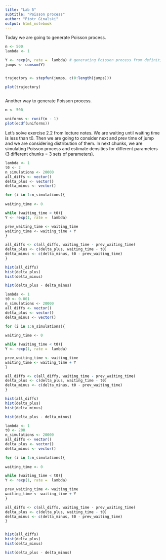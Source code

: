 ```yaml
---
title: "Lab 5"
subtitle: "Poisson process"
author: "Piotr Ginalski"
output: html_notebook
---
```


Today we are going to generate Poisson process.
```r
n <- 500
lambda <- 1

Y <- rexp(n, rate =  lambda) # generating Poisson process from definition
jumps <- cumsum(Y)


trajectory <- stepfun(jumps, c(0:length(jumps)))

plot(trajectory)
  
```
Another way to generate Poisson process.
```r
n <- 500

uniforms <- runif(n - 1)
plot(ecdf(uniforms))
```

Let's solve exercise 2.2 from lecture notes. We are waiting until waiting time is less than t0. Then we are going to consider next and prev time of jump and we are considering distribution of them. In next chunks, we are simulating Poisson process and estimate densities for different parameters (3 different chunks = 3 sets of parameters).
```r
lambda <- 1
t0 <- 2
n_simulations <- 20000
all_diffs <- vector()
delta_plus <- vector()
delta_minus <- vector()

for (i in 1:n_simulations){
  
waiting_time <- 0

while (waiting_time < t0){
Y <- rexp(1, rate =  lambda)

prev_waiting_time <- waiting_time
waiting_time <- waiting_time + Y
}

all_diffs <- c(all_diffs, waiting_time - prev_waiting_time)
delta_plus <- c(delta_plus, waiting_time - t0)
delta_minus <- c(delta_minus, t0 - prev_waiting_time)
}

hist(all_diffs)
hist(delta_plus)
hist(delta_minus)

hist(delta_plus - delta_minus)
```


```r
lambda <- 1
t0 <- 0.001
n_simulations <- 20000
all_diffs <- vector()
delta_plus <- vector()
delta_minus <- vector()

for (i in 1:n_simulations){
  
waiting_time <- 0

while (waiting_time < t0){
Y <- rexp(1, rate =  lambda)

prev_waiting_time <- waiting_time
waiting_time <- waiting_time + Y
}

all_diffs <- c(all_diffs, waiting_time - prev_waiting_time)
delta_plus <- c(delta_plus, waiting_time - t0)
delta_minus <- c(delta_minus, t0 - prev_waiting_time)
}

hist(all_diffs)
hist(delta_plus)
hist(delta_minus)

hist(delta_plus - delta_minus)
```
```r
lambda <- 1
t0 <- 200
n_simulations <- 20000
all_diffs <- vector()
delta_plus <- vector()
delta_minus <- vector()

for (i in 1:n_simulations){
  
waiting_time <- 0

while (waiting_time < t0){
Y <- rexp(1, rate =  lambda)

prev_waiting_time <- waiting_time
waiting_time <- waiting_time + Y
}

all_diffs <- c(all_diffs, waiting_time - prev_waiting_time)
delta_plus <- c(delta_plus, waiting_time - t0)
delta_minus <- c(delta_minus, t0 - prev_waiting_time)
}


hist(all_diffs)
hist(delta_plus)
hist(delta_minus)

hist(delta_plus - delta_minus)
```